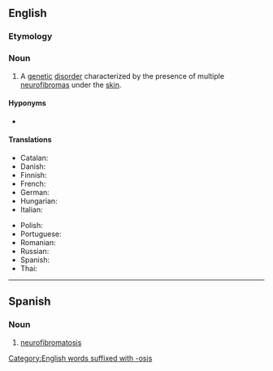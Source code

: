 ==English==
{{wikipedia}}

===Etymology===
{{suffix|en|neurofibroma|osis}}

===Noun===
{{en-noun|~|neurofibromatoses}}

# {{lb|en|medicine}} A [[genetic]] [[disorder]] characterized by the presence of multiple [[neurofibroma]]s under the [[skin]].

====Hyponyms====
* {{l|en|von Recklinghausen disease}}

====Translations====
{{trans-top|genetic disorder}}
* Catalan: {{t|ca|neurofibromatosi|f}}
* Danish: {{t|da|neurofibromatose|c}}
* Finnish: {{t-needed|fi}}
* French: {{t+|fr|neurofibromatose|f}}
* German: {{t|de|Neurofibromatose|f}}
* Hungarian: {{t|hu|neurofibromatózis}}
* Italian: {{t+|it|neurofibromatosi|f}}
{{trans-mid}}
* Polish: {{t|pl|nerwiakowłókniakowatość|f}}
* Portuguese: {{t-needed|pt}}
* Romanian: {{t-needed|ro}}
* Russian: {{t+|ru|нѐйрофѝбромато́з|m}}
* Spanish: {{t|es|neurofibromatosis|f}}
* Thai: {{t|th|แสนปม}}
{{trans-bottom}}

[[Category:English words suffixed with -osis]]

----

==Spanish==
{{wikipedia|lang=es}}

===Noun===
{{es-noun|f}}

# {{lb|es|medicine}} [[#English|neurofibromatosis]]